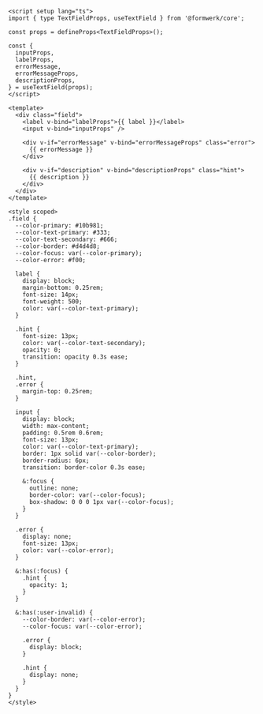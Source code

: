 ```vue
<script setup lang="ts">
import { type TextFieldProps, useTextField } from '@formwerk/core';

const props = defineProps<TextFieldProps>();

const {
  inputProps,
  labelProps,
  errorMessage,
  errorMessageProps,
  descriptionProps,
} = useTextField(props);
</script>

<template>
  <div class="field">
    <label v-bind="labelProps">{{ label }}</label>
    <input v-bind="inputProps" />

    <div v-if="errorMessage" v-bind="errorMessageProps" class="error">
      {{ errorMessage }}
    </div>

    <div v-if="description" v-bind="descriptionProps" class="hint">
      {{ description }}
    </div>
  </div>
</template>

<style scoped>
.field {
  --color-primary: #10b981;
  --color-text-primary: #333;
  --color-text-secondary: #666;
  --color-border: #d4d4d8;
  --color-focus: var(--color-primary);
  --color-error: #f00;

  label {
    display: block;
    margin-bottom: 0.25rem;
    font-size: 14px;
    font-weight: 500;
    color: var(--color-text-primary);
  }

  .hint {
    font-size: 13px;
    color: var(--color-text-secondary);
    opacity: 0;
    transition: opacity 0.3s ease;
  }

  .hint,
  .error {
    margin-top: 0.25rem;
  }

  input {
    display: block;
    width: max-content;
    padding: 0.5rem 0.6rem;
    font-size: 13px;
    color: var(--color-text-primary);
    border: 1px solid var(--color-border);
    border-radius: 6px;
    transition: border-color 0.3s ease;

    &:focus {
      outline: none;
      border-color: var(--color-focus);
      box-shadow: 0 0 0 1px var(--color-focus);
    }
  }

  .error {
    display: none;
    font-size: 13px;
    color: var(--color-error);
  }

  &:has(:focus) {
    .hint {
      opacity: 1;
    }
  }

  &:has(:user-invalid) {
    --color-border: var(--color-error);
    --color-focus: var(--color-error);

    .error {
      display: block;
    }

    .hint {
      display: none;
    }
  }
}
</style>
```
